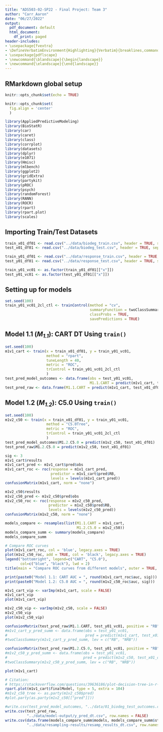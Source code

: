 ```yaml
---
title: "ADS503-02-SP22 - Final Project: Team 3"
author: "Carr_Aaron"
date: "06/27/2022"
output:
  pdf_document: default
  html_document:
    df_print: paged
header-includes:
- \usepackage{fvextra}
- \DefineVerbatimEnvironment{Highlighting}{Verbatim}{breaklines,commandchars=\\\{\}}
- \usepackage{pdflscape}
- \newcommand{\blandscape}{\begin{landscape}}
- \newcommand{\elandscape}{\end{landscape}}
---
```


## RMarkdown global setup
```r
knitr::opts_chunk$set(echo = TRUE)
```

```r
knitr::opts_chunk$set(
  fig.align = 'center'
  )
```

```r
library(AppliedPredictiveModeling)
library(BioStatR)
library(car)
library(caret)
library(class)
library(corrplot)
library(datasets)
library(dplyr)
library(e1071)
library(Hmisc)
library(mlbench)
library(ggplot2)
library(gridExtra)
library(partykit)
library(pROC)
library(psych)
library(randomForest)
library(RANN)
library(ROCR)
library(rpart)
library(rpart.plot)
library(scales)
```

## Importing Train/Test Datasets
```r
train_x01_df01 <- read.csv("../data/biodeg_train.csv", header = TRUE, sep = ",")
test_x01_df01 <- read.csv("../data/biodeg_test.csv", header = TRUE, sep = ",")

train_y01_df01 <- read.csv("../data/response_train.csv", header = TRUE, sep = ",")
test_y01_df01 <- read.csv("../data/response_test.csv", header = TRUE, sep = ",")

train_y01_vc01 <- as.factor(train_y01_df01[["x"]])
test_y01_vc01 <- as.factor(test_y01_df01[["x"]])
```

## Setting up for models
```r
set.seed(100)
train_y01_vc01_2cl_ctl <- trainControl(method = "cv",
                                       summaryFunction = twoClassSummary,
                                       classProbs = TRUE,
                                       savePredictions = TRUE)
```

## Model 1.1 (*M~1.1~*): CART DT Using `train()`
```r
set.seed(100)
m1v1_cart <- train(x = train_x01_df01, y = train_y01_vc01,
                   method = "rpart",
                   tuneLength = 40,
                   metric = "ROC",
                   trControl = train_y01_vc01_2cl_ctl
                   )
test_pred_model_outcomes <- data.frame(obs = test_y01_vc01,
                                       M1.1.CART = predict(m1v1_cart, test_x01_df01))
test_pred_raw <- data.frame(M1.1.CART = predict(m1v1_cart, test_x01_df01))
```

## Model 1.2 (*M~1.2~*): C5.0 Using `train()`
```r
set.seed(100)
m1v2_c50 <- train(x = train_x01_df01, y = train_y01_vc01,
                   method = "C5.0Tree",
                   metric = "ROC",
                   trControl = train_y01_vc01_2cl_ctl
                   )
test_pred_model_outcomes$M1.2.C5.0 = predict(m1v2_c50, test_x01_df01)
test_pred_raw$M1.2.C5.0 = predict(m1v2_c50, test_x01_df01)
```

```r
sig <- 3
m1v1_cart$results
m1v1_cart_pred <- m1v1_cart$pred$obs
m1v1_cart_roc <- roc(response = m1v1_cart_pred,
                     predictor = m1v1_cart$pred$RB,
                     levels = levels(m1v1_cart_pred))
confusionMatrix(m1v1_cart, norm = "none")

m1v2_c50$results
m1v2_c50_pred <- m1v2_c50$pred$obs
m1v2_c50_roc <- roc(response = m1v2_c50_pred,
                    predictor = m1v2_c50$pred$RB,
                    levels = levels(m1v2_c50_pred))
confusionMatrix(m1v2_c50, norm = "none")

models_compare <- resamples(list(M1.1.CART = m1v1_cart,
                                 M1.2.C5.0 = m1v2_c50))
models_compare_summ <- summary(models_compare)
models_compare_summ

# Compare ROC curves
plot(m1v1_cart_roc, col = 'blue', legacy.axes = TRUE)
plot(m1v2_c50_roc, add = TRUE, col = 'black', legacy.axes = TRUE)
legend("bottomright", legend=c("CART", "C5.0"),
       col=c("blue", "black"), lwd = 2)
title(main = "Compare ROC curves from different models", outer = TRUE, line = -1)

print(paste0("Model 1.1: CART AUC = ", round(m1v1_cart_roc$auc, sig)))
print(paste0("Model 1.2: C5.0 AUC = ", round(m1v2_c50_roc$auc, sig)))

m1v1_cart_vip <- varImp(m1v1_cart, scale = FALSE)
m1v1_cart_vip
plot(m1v1_cart_vip)

m1v2_c50_vip <- varImp(m1v2_c50, scale = FALSE)
m1v2_c50_vip
plot(m1v2_c50_vip)

confusionMatrix(test_pred_raw$M1.1.CART, test_y01_vc01, positive = "RB")
#m1v1_cart_y_pred_summ <- data.frame(obs = test_y01_vc01,
#                                    pred = predict(m1v1_cart, test_x01_df01))
#twoClassSummary(m1v1_cart_y_pred_summ, lev = c("RB", "NRB"))

confusionMatrix(test_pred_raw$M1.2.C5.0, test_y01_vc01, positive = "RB")
#m1v2_c50_y_pred_summ <- data.frame(obs = test_y01_vc01,
#                                   pred = predict(m1v2_c50, test_x01_df01))
#twoClassSummary(m1v2_c50_y_pred_summ, lev = c("RB", "NRB"))

plot(m1v1_cart)
```

```r
# Citation: 
# https://stackoverflow.com/questions/39636186/plot-decision-tree-in-r-caret
rpart.plot(m1v1_cart$finalModel, type = 5, extra = 104)
#m1v2_c50_tree <- as.party(m1v2_c50$pred)
#plot.party(as.party(m1v2_c50[["pred"]]))
```

```r
#write.csv(test_pred_model_outcomes, "../data/01_biodeg_test_outcomes.csv", row.names = FALSE)
write.csv(test_pred_raw,
          "../data/model-output/y_pred_dt.csv", row.names = FALSE)
write.csv(data.frame(models_compare_summ$models, models_compare_summ$statistics),
          "../data/resampling-results/resamp_results_dt.csv", row.names = FALSE)
```
